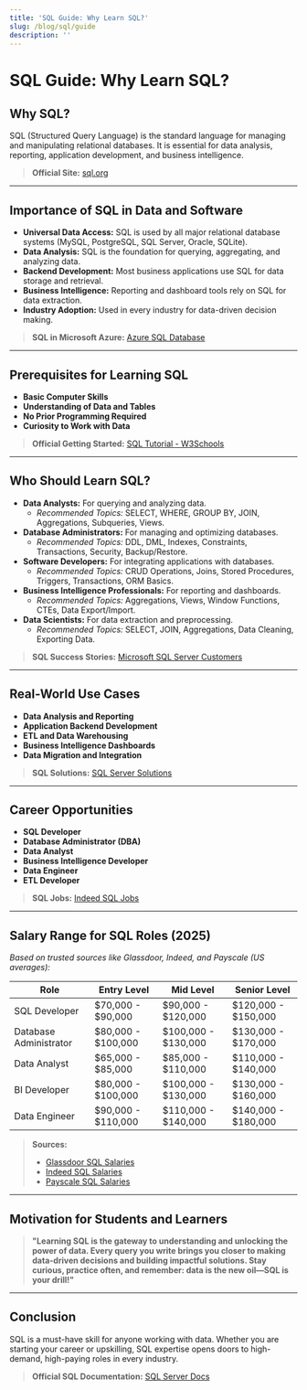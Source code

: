 ```yaml
---
title: 'SQL Guide: Why Learn SQL?'
slug: /blog/sql/guide
description: ''
---
```

# SQL Guide: Why Learn SQL?

## Why SQL?
SQL (Structured Query Language) is the standard language for managing and manipulating relational databases. It is essential for data analysis, reporting, application development, and business intelligence.

> **Official Site:** [sql.org](https://www.sql.org/)

---

## Importance of SQL in Data and Software
- **Universal Data Access:** SQL is used by all major relational database systems (MySQL, PostgreSQL, SQL Server, Oracle, SQLite).
- **Data Analysis:** SQL is the foundation for querying, aggregating, and analyzing data.
- **Backend Development:** Most business applications use SQL for data storage and retrieval.
- **Business Intelligence:** Reporting and dashboard tools rely on SQL for data extraction.
- **Industry Adoption:** Used in every industry for data-driven decision making.

> **SQL in Microsoft Azure:** [Azure SQL Database](https://azure.microsoft.com/en-us/products/azure-sql/)

---

## Prerequisites for Learning SQL
- **Basic Computer Skills**
- **Understanding of Data and Tables**
- **No Prior Programming Required**
- **Curiosity to Work with Data**

> **Official Getting Started:** [SQL Tutorial - W3Schools](https://www.w3schools.com/sql/)

---

## Who Should Learn SQL?
- **Data Analysts:** For querying and analyzing data.
  - *Recommended Topics:* SELECT, WHERE, GROUP BY, JOIN, Aggregations, Subqueries, Views.
- **Database Administrators:** For managing and optimizing databases.
  - *Recommended Topics:* DDL, DML, Indexes, Constraints, Transactions, Security, Backup/Restore.
- **Software Developers:** For integrating applications with databases.
  - *Recommended Topics:* CRUD Operations, Joins, Stored Procedures, Triggers, Transactions, ORM Basics.
- **Business Intelligence Professionals:** For reporting and dashboards.
  - *Recommended Topics:* Aggregations, Views, Window Functions, CTEs, Data Export/Import.
- **Data Scientists:** For data extraction and preprocessing.
  - *Recommended Topics:* SELECT, JOIN, Aggregations, Data Cleaning, Exporting Data.

> **SQL Success Stories:** [Microsoft SQL Server Customers](https://customers.microsoft.com/en-us/search?sq=%22SQL%20Server%22)

---

## Real-World Use Cases
- **Data Analysis and Reporting**
- **Application Backend Development**
- **ETL and Data Warehousing**
- **Business Intelligence Dashboards**
- **Data Migration and Integration**

> **SQL Solutions:** [SQL Server Solutions](https://learn.microsoft.com/en-us/sql/sql-server/solutions/sql-server-solutions)

---

## Career Opportunities
- **SQL Developer**
- **Database Administrator (DBA)**
- **Data Analyst**
- **Business Intelligence Developer**
- **Data Engineer**
- **ETL Developer**

> **SQL Jobs:** [Indeed SQL Jobs](https://www.indeed.com/q-SQL-jobs.html)

---

## Salary Range for SQL Roles (2025)
*Based on trusted sources like Glassdoor, Indeed, and Payscale (US averages):*

| Role                      | Entry Level      | Mid Level        | Senior Level     |
|---------------------------|------------------|------------------|-----------------|
| SQL Developer             | $70,000 - $90,000| $90,000 - $120,000| $120,000 - $150,000|
| Database Administrator    | $80,000 - $100,000| $100,000 - $130,000| $130,000 - $170,000|
| Data Analyst              | $65,000 - $85,000| $85,000 - $110,000| $110,000 - $140,000|
| BI Developer              | $80,000 - $100,000| $100,000 - $130,000| $130,000 - $160,000|
| Data Engineer             | $90,000 - $110,000| $110,000 - $140,000| $140,000 - $180,000|

> **Sources:**
> - [Glassdoor SQL Salaries](https://www.glassdoor.com/Salaries/sql-developer-salary-SRCH_KO0,14.htm)
> - [Indeed SQL Salaries](https://www.indeed.com/career/sql-developer/salaries)
> - [Payscale SQL Salaries](https://www.payscale.com/research/US/Skill=SQL/Salary)

---

## Motivation for Students and Learners
> **"Learning SQL is the gateway to understanding and unlocking the power of data. Every query you write brings you closer to making data-driven decisions and building impactful solutions. Stay curious, practice often, and remember: data is the new oil—SQL is your drill!"**

---

## Conclusion
SQL is a must-have skill for anyone working with data. Whether you are starting your career or upskilling, SQL expertise opens doors to high-demand, high-paying roles in every industry.

> **Official SQL Documentation:** [SQL Server Docs](https://learn.microsoft.com/en-us/sql/)
